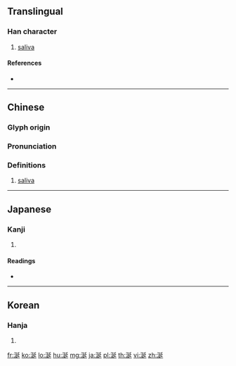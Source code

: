 {{character info/new}}
==Translingual==

===Han character===
{{Han char|rn=85|rad=水|as=07|sn=10|four=32141|canj=ENKM,ENKV|ids=⿰氵延}}

# [[saliva]]

====References====
* {{Han ref|kx=0626.210|dkj=17536|dj=1029.020|hdz=31610.010|uh=6D8E|ud=28046|bh=B243|bd=45635}}

----

==Chinese==
{{zh-forms}}

===Glyph origin===
{{Han etym}}

===Pronunciation===
{{zh-pron
|m=xián
|c=jin4
|mn=siân/twv:iân
|mc=y
|oc=y
|cat=n
}}

===Definitions===
{{zh-hanzi}}

# [[saliva]]

----

==Japanese==

===Kanji===
{{ja-kanji|grade=|rs=水07}}

# {{defn|lang=ja|sort=水07}}

====Readings====
* {{ja-readings|on=[[せん]] (sen), [[えん]] (en)|kun=[[よだれ]] (yodare)}}

----

==Korean==

===Hanja===
{{ko-hanja|hangeul=연|eumhun=|rv=yeon|mr=yŏn|y=yen}}

# {{defn|lang=ko|sort=水07}}

[[fr:涎]]
[[ko:涎]]
[[lo:涎]]
[[hu:涎]]
[[mg:涎]]
[[ja:涎]]
[[pl:涎]]
[[th:涎]]
[[vi:涎]]
[[zh:涎]]